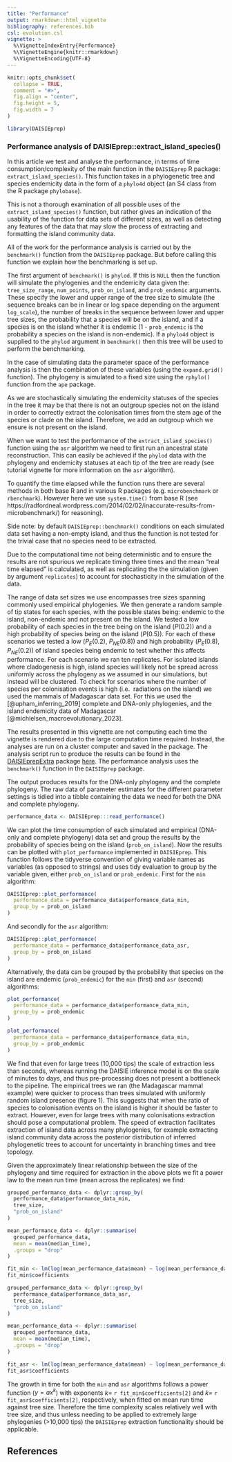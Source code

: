 ```yaml
---
title: "Performance"
output: rmarkdown::html_vignette
bibliography: references.bib
csl: evolution.csl
vignette: >
  %\VignetteIndexEntry{Performance}
  %\VignetteEngine{knitr::rmarkdown}
  %\VignetteEncoding{UTF-8}
---
```


```r
knitr::opts_chunk$set(
  collapse = TRUE,
  comment = "#>",
  fig.align = "center",
  fig.height = 5,
  fig.width = 7
)
```

```r
library(DAISIEprep)
```

### Performance analysis of DAISIEprep::extract_island_species()

In this article we test and analyse the performance, in terms of time
consumption/complexity of the main function in the `DAISIEprep` R package:
`extract_island_species()`. This function takes in a phylogenetic tree and species
endemicity data in the form of a `phylo4d` object (an S4 class from the R
package `phylobase`).

This is not a thorough examination of all possible uses of the `extract_island_species()`
function, but rather gives an indication of the usability of the function for
data sets of different sizes, as well as detecting any features of the data that
may slow the process of extracting and formatting the island community data.

All of the work for the performance analysis is carried out by the `benchmark()`
function from the `DAISIEprep` package. But before calling this function we
explain how the benchmarking is set up.

The first argument of `benchmark()` is `phylod`. If this is `NULL` then the
function will simulate the phylogenies and the endemicity data given the:
`tree_size_range`, `num_points`, `prob_on_island`, and `prob_endemic` arguments.
These specify the lower and upper range of the tree size to simulate (the sequence
breaks can be in linear or log space depending on the argument `log_scale`),
the number of breaks in the sequence between lower and upper tree sizes,
the probability that a species will be on the island, and if a species is on the
island whether it is endemic (1 - `prob_endemic` is the probability a species
on the island is non-endemic). If a `phylo4d` object is supplied to the `phylod`
argument in `benchmark()` then this tree will be used to perform the benchmarking.

In the case of simulating data the parameter space of the performance analysis
is then the combination of these variables (using the `expand.grid()` function).
The phylogeny is simulated to a fixed size using the `rphylo()` function from
the `ape` package.

As we are stochastically simulating the endemicity statuses of the species in
the tree it may be that there is not an outgroup species not on the island in
order to correctly extract the colonisation times from the stem age of the
species or clade on the island. Therefore, we add an outgroup which we ensure
is not present on the island.

When we want to test the performance of the `extract_island_species()` function
using the `asr` algorithm we need to first run an ancestral state reconstruction.
This can easily be achieved if the `phylod` data with the phylogeny and endemicity
statuses at each tip of the tree are ready (see tutorial vignette for more
information on the `asr` algorithm).

To quantify the time elapsed while the function runs there are several methods in
both base R and in various R packages (e.g. `microbenchmark` or `rbenchmark`).
However here we use `system.time()` from base R (see https://radfordneal.wordpress.com/2014/02/02/inaccurate-results-from-microbenchmark/)
for reasoning).

Side note: by default `DAISIEprep::benchmark()` conditions on each simulated
data set having a non-empty island, and thus the function is not tested for
the trivial case that no species need to be extracted.

Due to the computational time not being deterministic and to ensure the results
are not spurious we replicate timing three times and the mean "real time
elapsed" is calculated, as well as
replicating the the simulation (given by argument `replicates`) to account for
stochasticity in the simulation of the data.

The range of data set sizes we use encompasses tree sizes spanning
commonly used empirical phylogenies. We then generate a random sample of tip
states for each species, with the possible states being: endemic to the island,
non-endemic and not present on the island. We tested a low probability of each
species in the tree being on the island ($P(0.2)$) and a high probability of
species being on the island ($P(0.5)$). For each of these scenarios we tested a low
($P_E(0.2)$, $P_{NE}(0.8)$) and high probability ($P_E(0.8)$, $P_{NE}(0.2)$) of
island species being endemic to test whether this affects performance. For each
scenario we ran ten replicates. For isolated islands where cladogenesis is high,
island species will likely not be spread across uniformly across the phylogeny
as we assumed in our simulations, but instead will be clustered. To check for 
scenarios where the number of species per colonisation events is high (i.e. 
radiations on the island) we used the mammals of Madagascar data set. For this
we used the [@upham_inferring_2019] complete and DNA-only phylogenies, and the 
island endemicity data of Madagascar [@michielsen_macroevolutionary_2023].

The results presented in this vignette are not computing each time the vignette
is rendered due to the large computation time required. Instead, the analyses are
run on a cluster computer and saved in the package. The analysis script run to 
produce the results can be found in the [DAISIEprepExtra](https://github.com/joshwlambert/DAISIEprepExtra)
package [here](https://github.com/joshwlambert/DAISIEprepExtra/tree/main/inst/scripts).
The performance analysis uses the `benchmark()` function in the `DAISIEprep` 
package. 


The output produces results for the DNA-only phylogeny and the complete
phylogeny. The raw data of parameter estimates for the different parameter 
settings is tidied into a tibble containing the data we need for both the DNA
and complete phylogeny. 

```r
performance_data <- DAISIEprep:::read_performance()
```

We can plot the time consumption of each simulated and empirical (DNA-only and complete
phylogeny) data set and group the results by the probability of species being on
the island (`prob_on_island`). Now the results can be plotted with `plot_performance` implemented in
`DAISIEprep`. This function follows the tidyverse convention of giving variable
names as variables (as opposed to strings) and uses tidy evaluation to group by
the variable given, either `prob_on_island` or `prob_endemic`. First for the `min` algorithm:

```r
DAISIEprep::plot_performance(
  performance_data = performance_data$performance_data_min,
  group_by = prob_on_island
)
``` 

And secondly for the `asr` algorithm:

```r
DAISIEprep::plot_performance(
  performance_data = performance_data$performance_data_asr,
  group_by = prob_on_island
)
``` 

Alternatively, the data can be grouped by the probability that species on the island
are endemic (`prob_endemic`) for the `min` (first) and `asr` (second) algorithms:

```r
plot_performance(
  performance_data = performance_data$performance_data_min,
  group_by = prob_endemic
)
``` 

```r
plot_performance(
  performance_data = performance_data$performance_data_min,
  group_by = prob_endemic
)
``` 

We find that even for large trees (10,000 tips) the scale of extraction less than seconds, whereas running the DAISIE inference model is on the scale of minutes to days, and thus pre-processing does not present a bottleneck to the pipeline. The empirical trees we ran (the Madagascar mammal example) were quicker to process than trees simulated with uniformly random island presence (figure 1). This suggests that when the ratio of species to colonisation events on the island is higher it should be faster to extract. However, even for large trees with many colonisations extraction should pose a computational problem. The speed of extraction facilitates extraction of island data across many phylogenies, for example extracting island community data across the posterior distribution of inferred phylogenetic trees to account for uncertainty in branching times and tree topology.

Given the approximately linear relationship between the size of the phylogeny and time required for extraction in the above plots we fit a power law to the mean run time (mean across the replicates) we find:

```r
grouped_performance_data <- dplyr::group_by(
  performance_data$performance_data_min,
  tree_size,
  "prob_on_island"
)

mean_performance_data <- dplyr::summarise(
  grouped_performance_data,
  mean = mean(median_time),
  .groups = "drop"
)

fit_min <- lm(log(mean_performance_data$mean) ~ log(mean_performance_data$tree_size))
fit_min$coefficients

grouped_performance_data <- dplyr::group_by(
  performance_data$performance_data_asr,
  tree_size,
  "prob_on_island"
)

mean_performance_data <- dplyr::summarise(
  grouped_performance_data,
  mean = mean(median_time),
  .groups = "drop"
)

fit_asr <- lm(log(mean_performance_data$mean) ~ log(mean_performance_data$tree_size))
fit_asr$coefficients
```

The growth in time for both the `min` and `asr` algorithms follows a power function ($y=ax^k$) with exponents 
$k =$ `r fit_min$coefficients[2]` and $k =$ `r fit_asr$coefficients[2]`, respectively, when fitted on mean run time against tree size. Therefore the time complexity scales relatively well with tree size, and thus unless needing to be applied to extremely large phylogenies (>10,000 tips) the `DAISIEprep` extraction functionality should be applicable.

## References
